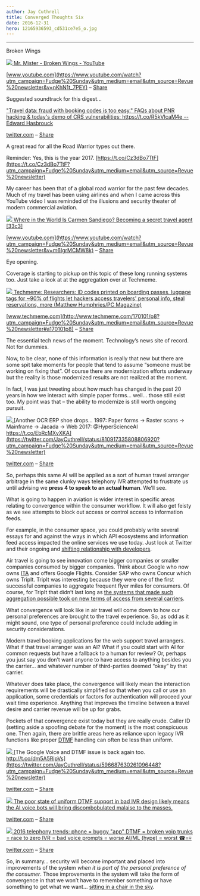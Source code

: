 ```yaml
---
author: Jay Cuthrell
title: Converged Thoughts Six
date: 2016-12-31
hero: 12165936593_cd531ce7e5_o.jpg
---
```


* * *  
  
Broken Wings  
  
[![](./index_files/maxresdefault.jpg) ](https://www.youtube.com/watch?utm_campaign=Fudge%20Sunday&utm_medium=email&utm_source=Revue%20newsletter&v=nKhN1t_7PEY)[Mr. Mister - Broken Wings - YouTube](https://www.youtube.com/watch?utm_campaign=Fudge%20Sunday&utm_medium=email&utm_source=Revue%20newsletter&v=nKhN1t_7PEY)

[www.youtube.com](https://www.youtube.com/watch?utm_campaign=Fudge%20Sunday&utm_medium=email&utm_source=Revue%20newsletter&v=nKhN1t_7PEY) – [Share](http://rev.vu/xE5ja?utm_campaign=Issue&utm_content=share&utm_medium=email&utm_source=Fudge+Sunday)

Suggested soundtrack for this digest…  
  
["Travel data: fraud with booking codes is too easy." FAQs about PNR hacking & today's demo of CRS vulnerabilities: https://t.co/R5kVlcaM4e -- Edward Hasbrouck](https://twitter.com/ehasbrouck/status/813703320590163968?utm_campaign=Fudge%20Sunday&utm_medium=email&utm_source=Revue%20newsletter)

[twitter.com](https://twitter.com/ehasbrouck/status/813703320590163968?utm_campaign=Fudge%20Sunday&utm_medium=email&utm_source=Revue%20newsletter) – [Share](http://rev.vu/KQx3d?utm_campaign=Issue&utm_content=share&utm_medium=email&utm_source=Fudge+Sunday)

A great read for all the Road Warrior types out there.

Reminder: Yes, this is the year 2017. [https://t.co/Cz3dBo7TtF](https://t.co/Cz3dBo7TtF?utm_campaign=Fudge%20Sunday&utm_medium=email&utm_source=Revue%20newsletter)  
  
My career has been that of a global road warrior for the past few decades.
Much of my travel has been using airlines and when I came across this YouTube
video I was reminded of the illusions and security theater of modern
commercial aviation.  
  
[![](./index_files/maxresdefault\(1\).jpg) ](https://www.youtube.com/watch?utm_campaign=Fudge%20Sunday&utm_medium=email&utm_source=Revue%20newsletter&v=m6IgrMCMW8k)[Where in the World Is Carmen Sandiego? Becoming a secret travel agent [33c3]](https://www.youtube.com/watch?utm_campaign=Fudge%20Sunday&utm_medium=email&utm_source=Revue%20newsletter&v=m6IgrMCMW8k)

[www.youtube.com](https://www.youtube.com/watch?utm_campaign=Fudge%20Sunday&utm_medium=email&utm_source=Revue%20newsletter&v=m6IgrMCMW8k) – [Share](http://rev.vu/BO0Z2?utm_campaign=Issue&utm_content=share&utm_medium=email&utm_source=Fudge+Sunday)

Eye opening.  
  
Coverage is starting to pickup on this topic of these long running systems
too. Just take a look at at the aggregation over at Techmeme.  
  
[![](./index_files/528322-passenger-aircraft-wing.jpeg) ](http://www.techmeme.com/170101/p8?utm_campaign=Fudge%20Sunday&utm_medium=email&utm_source=Revue%20newsletter#a170101p8)[Techmeme: Researchers: ID codes printed on boarding passes, luggage tags for ~90% of flights let hackers access travelers' personal info, steal reservations, more (Matthew Humphries/PC Magazine)](http://www.techmeme.com/170101/p8?utm_campaign=Fudge%20Sunday&utm_medium=email&utm_source=Revue%20newsletter#a170101p8)

[www.techmeme.com](http://www.techmeme.com/170101/p8?utm_campaign=Fudge%20Sunday&utm_medium=email&utm_source=Revue%20newsletter#a170101p8) – [Share](http://rev.vu/QQ9MY?utm_campaign=Issue&utm_content=share&utm_medium=email&utm_source=Fudge+Sunday)

The essential tech news of the moment. Technology’s news site of record. Not
for dummies.  
  
Now, to be clear, none of this information is really that new but there are
some spit take moments for people that tend to assume “someone must be working
on fixing that”. Of course there are modernization efforts underway but the
reality is those modernized results are not realized at the moment.

In fact, I was just tweeting about how much has changed in the past 20 years
in how we interact with simple paper forms… well… those still exist too.  My
point was that – the ability to modernize is still worth ongoing pursuit.  
  
[![](./index_files/Jpc0KbFA_400x400.jpg) ](https://twitter.com/JayCuthrell/status/810917335808806920?utm_campaign=Fudge%20Sunday&utm_medium=email&utm_source=Revue%20newsletter)[Another OCR ERP shoe drops... 1997: Paper forms -> Raster scans -> Mainframe -> Jacada -> Web 2017: @HyperScienceAI https://t.co/EbRcMXvXKA](https://twitter.com/JayCuthrell/status/810917335808806920?utm_campaign=Fudge%20Sunday&utm_medium=email&utm_source=Revue%20newsletter)

[twitter.com](https://twitter.com/JayCuthrell/status/810917335808806920?utm_campaign=Fudge%20Sunday&utm_medium=email&utm_source=Revue%20newsletter) – [Share](http://rev.vu/4Oxny?utm_campaign=Issue&utm_content=share&utm_medium=email&utm_source=Fudge+Sunday)  
  
So, perhaps this same AI will be applied as a sort of human travel arranger
arbitrage in the same clunky ways telephony IVR attempted to frustrate us
until advising we  **press 4 to speak to an actual human**. We’ll see.

What is going to happen in aviation is wider interest in specific areas
relating to convergence within the consumer workflow. It will also get feisty
as we see attempts to block out access or control access to information feeds.

For example, in the consumer space, you could probably write several essays for and against the ways in which API ecosystems and information feed access impacted the online services we use today. Just look at Twitter and their ongoing and [shifting relationship with developers](https://www.programmableweb.com/news/twitters-jack-dorsey-to-developers-were-sorry.-lets-start-over./2015/10/21?utm_campaign=Fudge%20Sunday&utm_medium=email&utm_source=Revue%20newsletter). 

Air travel is going to see innovation come bigger companies or smaller companies consumed by bigger companies. Think about Google who now owns [ITA](https://www.itasoftware.com/?utm_campaign=Fudge%20Sunday&utm_medium=email&utm_source=Revue%20newsletter) and offers Google Flights. Consider SAP who owns Concur which owns TripIt. TripIt was interesting because they were one of the first successful companies to aggregate frequent flyer miles for consumers. Of course, for TripIt that didn’t last long as [the systems that made such aggregation possible took on new terms of access from several carriers](https://skift.com/2014/01/31/tripit-defies-airlines-with-loyalty-tracking-for-four-awol-carriers/?utm_campaign=Fudge%20Sunday&utm_medium=email&utm_source=Revue%20newsletter).

What convergence will look like in air travel will come down to how our
personal preferences are brought to the travel experience. So, as odd as it
might sound, one type of personal preference could include adding in security
considerations.

Modern travel booking applications for the web support travel arrangers. What
if that travel arranger was an AI? What if you could start with AI for common
requests but have a fallback to a human for review? Or, perhaps you just say
you don’t want anyone to have access to anything besides you the carrier… and
whatever number of third-parties deemed “okay” by that carrier.

Whatever does take place, the convergence will likely mean the interaction
requirements will be drastically simplified so that when you call or use an
application, some credentials or factors for authentication will proceed your
wait time experience. Anything that improves the timeline between a travel
desire and carrier revenue will be up for grabs.

Pockets of that convergence exist today but they are really crude. Caller ID (setting aside a spoofing debate for the moment) is the most conspicuous one. Then again, there are brittle areas here as reliance upon legacy IVR functions like proper [DTMF](https://en.wikipedia.org/wiki/Dual-tone_multi-frequency_signaling?utm_campaign=Fudge%20Sunday&utm_medium=email&utm_source=Revue%20newsletter) handling can often be less than uniform.  
  
[![](./index_files/Jpc0KbFA_400x400\(1\).jpg) ](https://twitter.com/JayCuthrell/status/596687630261096448?utm_campaign=Fudge%20Sunday&utm_medium=email&utm_source=Revue%20newsletter)[The Google Voice and DTMF issue is back again too. http://t.co/dm5A5RipVs](https://twitter.com/JayCuthrell/status/596687630261096448?utm_campaign=Fudge%20Sunday&utm_medium=email&utm_source=Revue%20newsletter)

[twitter.com](https://twitter.com/JayCuthrell/status/596687630261096448?utm_campaign=Fudge%20Sunday&utm_medium=email&utm_source=Revue%20newsletter) – [Share](http://rev.vu/3RX29?utm_campaign=Issue&utm_content=share&utm_medium=email&utm_source=Fudge+Sunday)  
  
[![](./index_files/Jpc0KbFA_400x400\(2\).jpg) ](https://twitter.com/JayCuthrell/status/738897678801637376?utm_campaign=Fudge%20Sunday&utm_medium=email&utm_source=Revue%20newsletter)[The poor state of uniform DTMF support in bad IVR design likely means the AI voice bots will bring discombobulated malaise to the masses.](https://twitter.com/JayCuthrell/status/738897678801637376?utm_campaign=Fudge%20Sunday&utm_medium=email&utm_source=Revue%20newsletter)

[twitter.com](https://twitter.com/JayCuthrell/status/738897678801637376?utm_campaign=Fudge%20Sunday&utm_medium=email&utm_source=Revue%20newsletter) – [Share](http://rev.vu/YQZAB?utm_campaign=Issue&utm_content=share&utm_medium=email&utm_source=Fudge+Sunday)  
  
[![](./index_files/Jpc0KbFA_400x400\(3\).jpg) ](https://twitter.com/JayCuthrell/status/808878295462907904?utm_campaign=Fudge%20Sunday&utm_medium=email&utm_source=Revue%20newsletter)[2016 telephony trends: phone = buggy "app" DTMF = broken voip trunks = race to zero IVR = bad voice prompts = worse AI/ML (hype) = worst ☎=💀](https://twitter.com/JayCuthrell/status/808878295462907904?utm_campaign=Fudge%20Sunday&utm_medium=email&utm_source=Revue%20newsletter)

[twitter.com](https://twitter.com/JayCuthrell/status/808878295462907904?utm_campaign=Fudge%20Sunday&utm_medium=email&utm_source=Revue%20newsletter) – [Share](http://rev.vu/6OY12?utm_campaign=Issue&utm_content=share&utm_medium=email&utm_source=Fudge+Sunday)  
  
So, in summary… security will become important and placed into improvements of the system _when it is part of the personal preference of the consumer_. Those improvements in the system will take the form of convergence in that we won’t have to remember something or have something to get what we want… [sitting in a chair in the sky](https://youtu.be/akiVi1sR2rM?t=5m20s&utm_campaign=Fudge%20Sunday&utm_medium=email&utm_source=Revue%20newsletter).  
